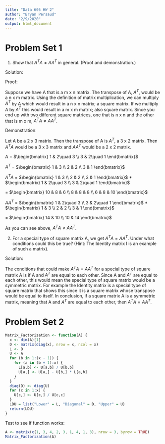 ---
title: "Data 605 HW 2"
author: "Bryan Persaud"
date: "2/9/2020"
output: html_document
---

# Problem Set 1

(1) Show that ${ A }^{ T }A \neq A{ A }^{ T }$ in general. (Proof and demonstration.)

Solution:

Proof:

Suppose we have A that is a m x n matrix. The transpose of A, ${ A }^{ T }$, would be a n x m matrix. Using the definition of matrix multiplication, we can multiply ${ A }^{ T }$ by A which would result in a n x n matrix; a square matrix. If we multiply A by ${ A }^{ T }$ this would result in a m x m matrix; also square matrix. Since you end up with two different square matrices, one that is n x n and the other that is m x m, ${ A }^{ T } A \neq A{ A }^{ T }$.

Demonstration:

Let A be a 2 x 3 matrix. Then the transpose of A is ${ A }^{ T }$, a 3 x 2 matrix. Then ${ A }^{ T }A$ would be a 3 x 3 matrix and  $A{ A }^{ T }$ would be a 2 x 2 matrix.

A = $\begin{bmatrix} 1 & 2\quad 3 \\ 3 & 2\quad 1 \end{bmatrix}$

${ A }^{ T }$ = $\begin{bmatrix} 1 & 3 \\ 2 & 2 \\ 3 & 1 \end{bmatrix}$

${ A }^{ T }A$ = $\begin{bmatrix} 1 & 3 \\ 2 & 2 \\ 3 & 1 \end{bmatrix}$ * $\begin{bmatrix} 1 & 2\quad 3 \\ 3 & 2\quad 1 \end{bmatrix}$

= $\begin{bmatrix} 10 & 8 & 6 \\ 8 & 8 & 8 \\ 6 & 8 & 10 \end{bmatrix}$

$A{ A }^{ T }$ = $\begin{bmatrix} 1 & 2\quad 3 \\ 3 & 2\quad 1 \end{bmatrix}$ * $\begin{bmatrix} 1 & 3 \\ 2 & 2 \\ 3 & 1 \end{bmatrix}$

= $\begin{bmatrix} 14 & 10 \\ 10 & 14 \end{bmatrix}$ 

As you can see above, ${ A }^{ T }A \neq A{ A }^{ T }$.

(2) For a special type of square matrix A, we get ${ A }^{ T }A = A{ A }^{ T }$. Under what conditions could this be true? (Hint: The Identity matrix I is an example of such a matrix).

Solution:

The conditions that could make ${ A }^{ T }A = A{ A }^{ T }$ for a special type of square matrix A is if A and ${ A }^{ T }$ are equal to each other. Since A and ${ A }^{ T }$ are equal to each other, this would mean the special type of square matrix would be a symmetric matrix. For example the Identity matrix is a special type of square matrix that shows this since it is a square matrix whose transpose would be equal to itself. In conclusion, if a square matrix A is a symmetric matrix, meaning that A and ${ A }^{ T }$ are equal to each other, then ${ A }^{ T }A = A{ A }^{ T }$. 

# Problem Set 2

```{r}
Matrix_Factorization <- function(A) {
  x <- dim(A)[1]
  D <- matrix(diag(x), nrow = x, ncol = x)
  L <- D
  U <- A
  for (b in 1:(x - 1)) {
    for (a in (b + 1):x) {
      L[a,b] <- U[a,b] / U[b,b]
      U[a,] <- U[a,] - U[b,] * L[a,b]
    }
  }
  diag(D) <- diag(U)
  for (c in 1:x) {
    U[c,] <- U[c,] / U[c,c]
  }
  LDU = list("Lower" = L, "Diagonal" = D, "Upper" = U)
  return(LDU)
}
```

Test to see if function works:

```{r}
A <- matrix(c(1, 3, 4, 2, 3, 1, 4, 1, 3), nrow = 3, byrow = TRUE)
Matrix_Factorization(A)
```